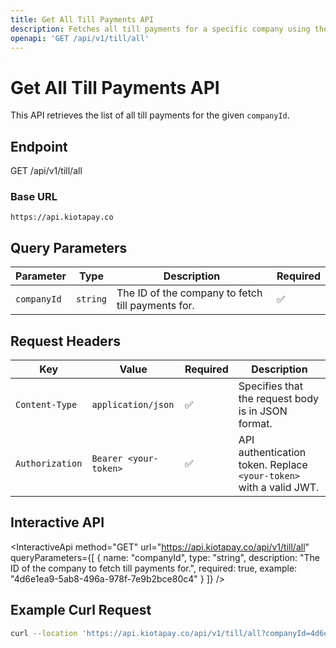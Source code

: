 ```yaml
---
title: Get All Till Payments API
description: Fetches all till payments for a specific company using the `companyId`.
openapi: 'GET /api/v1/till/all'
---
```


# Get All Till Payments API

This API retrieves the list of all till payments for the given `companyId`.

## Endpoint

GET /api/v1/till/all


### Base URL

`https://api.kiotapay.co`

## Query Parameters

| Parameter   | Type     | Description                         | Required |
|-------------|----------|-------------------------------------|----------|
| `companyId` | `string` | The ID of the company to fetch till payments for. | ✅       |

## **Request Headers**

| Key             | Value                  | Required | Description |
|----------------|------------------------|----------|-------------|
| `Content-Type` | `application/json`      | ✅       | Specifies that the request body is in JSON format. |
| `Authorization` | `Bearer <your-token>`  | ✅       | API authentication token. Replace `<your-token>` with a valid JWT. |


## Interactive API

<InteractiveApi
  method="GET"
  url="https://api.kiotapay.co/api/v1/till/all"
  queryParameters={[
    {
      name: "companyId",
      type: "string",
      description: "The ID of the company to fetch till payments for.",
      required: true,
      example: "4d6e1ea9-5ab8-496a-978f-7e9b2bce80c4"
    }
  ]}
/>

## Example Curl Request

```bash
curl --location 'https://api.kiotapay.co/api/v1/till/all?companyId=4d6e1ea9-5ab8-496a-978f-7e9b2bce80c4'
